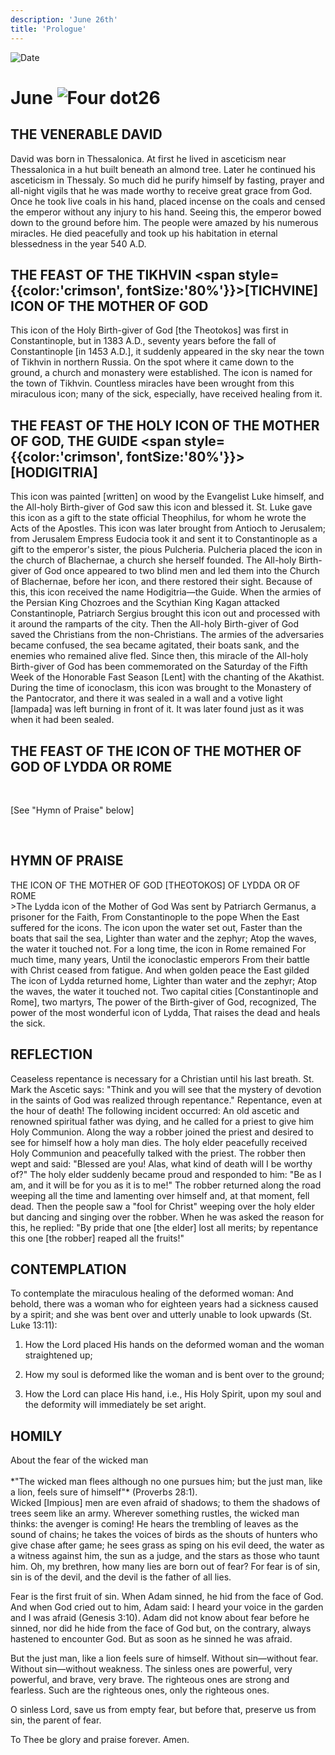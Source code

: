 ```yaml
---
description: 'June 26th'
title: 'Prologue'
---
```


<RunningHead />
<Image src="/title-imprint.png" height={68} width={50} alt="Date" className="title-imprint"/>

# <div id="date">June <Image className="four-dot" src="/four-dot.png" height={15} width={15} alt="Four dot" />26</div>

## THE VENERABLE DAVID

David was born in Thessalonica. At first he lived in asceticism near Thessalonica in a hut built beneath an almond tree. Later he continued his asceticism in Thessaly. So much did he purify himself by fasting, prayer and all-night vigils that he was made worthy to receive great grace from God. Once he took live coals in his hand, placed incense on the coals and censed the emperor without any injury to his hand. Seeing this, the emperor bowed down to the ground before him. The people were amazed by his numerous miracles. He died peacefully and took up his habitation in eternal blessedness in the year 540 A.D.

## THE FEAST OF THE TIKHVIN <span style={{color:'crimson', fontSize:'80%'}}>[TICHVINE]</span> ICON OF THE MOTHER OF GOD

This icon of the Holy Birth-giver of God [the Theotokos] was first in Constantinople, but in 1383 A.D., seventy years before the fall of Constantinople [in 1453 A.D.], it suddenly appeared in the sky near the town of Tikhvin in northern Russia. On the spot where it came down to the ground, a church and monastery were established. The icon is named for the town of Tikhvin. Countless miracles have been wrought from this miraculous icon; many of the sick, especially, have received healing from it.

## THE FEAST OF THE HOLY ICON OF THE MOTHER OF GOD, THE GUIDE <span style={{color:'crimson', fontSize:'80%'}}>[HODIGITRIA]</span>

This icon was painted [written] on wood by the Evangelist Luke himself, and the All-holy Birth-giver of God saw this icon and blessed it. St. Luke gave this icon as a gift to the state official Theophilus, for whom he wrote the Acts of the Apostles. This icon was later brought from Antioch to Jerusalem; from Jerusalem Empress Eudocia took it and sent it to Constantinople as a gift to the emperor's sister, the pious Pulcheria. Pulcheria placed the icon in the church of Blachernae, a church she herself founded. The All-holy Birth-giver of God once appeared to two blind men and led them into the Church of Blachernae, before her icon, and there restored their sight. Because of this, this icon received the name Hodigitria—the Guide. When the armies of the Persian King Chozroes and the Scythian King Kagan attacked Constantinople, Patriarch Sergius brought this icon out and processed with it around the ramparts of the city. Then the All-holy Birth-giver of God saved the Christians from the non-Christians. The armies of the adversaries became confused, the sea became agitated, their boats sank, and the enemies who remained alive fled. Since then, this miracle of the All-holy Birth-giver of God has been commemorated on the Saturday of the Fifth Week of the Honorable Fast Season [Lent] with the chanting of the Akathist. During the time of iconoclasm, this icon was brought to the Monastery of the Pantocrator, and there it was sealed in a wall and a votive light [lampada] was left burning in front of it. It was later found just as it was when it had been sealed.

## THE FEAST OF THE ICON OF THE MOTHER OF GOD OF LYDDA OR ROME
<br />
<p style={{textAlign: 'center'}}>[See "Hymn of Praise" below]</p>
<br />

## HYMN OF PRAISE
<div style={{textAlign:'center', color:'crimson', fontWeight:'bold'}}>
THE ICON OF THE MOTHER OF GOD [THEOTOKOS] OF LYDDA OR OF ROME
</div>
>The Lydda icon of the Mother of God  
Was sent by Patriarch Germanus, a prisoner for the Faith,  
From Constantinople to the pope  
When the East suffered for the icons.  
The icon upon the water set out,  
Faster than the boats that sail the sea,  
Lighter than water and the zephyr;  
Atop the waves, the water it touched not.  
For a long time, the icon in Rome remained  
For much time, many years,  
Until the iconoclastic emperors  
From their battle with Christ ceased from fatigue.  
And when golden peace the East gilded  
The icon of Lydda returned home,  
Lighter than water and the zephyr;  
Atop the waves, the water it touched not.  
Two capital cities [Constantinople and Rome], two martyrs,  
The power of the Birth-giver of God, recognized,  
The power of the most wonderful icon of Lydda,  
That raises the dead and heals the sick.  

## REFLECTION

Ceaseless repentance is necessary for a Christian until his last breath. St. Mark the Ascetic says: "Think and you will see that the mystery of devotion in the saints of God was realized through repentance." Repentance, even at the hour of death! The following incident occurred: An old ascetic and renowned spiritual father was dying, and he called for a priest to give him Holy Communion. Along the way a robber joined the priest and desired to see for himself how a holy man dies. The holy elder peacefully received Holy Communion and peacefully talked with the priest. The robber then wept and said: "Blessed are you! Alas, what kind of death will I be worthy of?" The holy elder suddenly became proud and responded to him: "Be as I am, and it will be for you as it is to me!" The robber returned along the road weeping all the time and lamenting over himself and, at that moment, fell dead. Then the people saw a "fool for Christ" weeping over the holy elder but dancing and singing over the robber. When he was asked the reason for this, he replied: "By pride that one [the elder] lost all merits; by repentance this one [the robber] reaped all the fruits!"

## CONTEMPLATION

To contemplate the miraculous healing of the deformed woman: And behold, there was a woman who for eighteen years had a sickness caused by a spirit; and she was bent over and utterly unable to look upwards (St. Luke 13:11):

1. How the Lord placed His hands on the deformed woman and the woman straightened up;

2. How my soul is deformed like the woman and is bent over to the ground;

3. How the Lord can place His hand, i.e., His Holy Spirit, upon my soul and the deformity will immediately be set aright.


## HOMILY
<div style={{textAlign:'center', color:'crimson', fontWeight:'bold'}}>
About the fear of the wicked man
</div>
<br />
<div style={{textAlign:'right'}}>
*"The wicked man flees although no one pursues him; but the just man, like a lion, feels sure of himself"* (Proverbs 28:1).
</div>
Wicked [Impious] men are even afraid of shadows; to them the shadows of trees seem like an army. Wherever something rustles, the wicked man thinks: the avenger is coming! He hears the trembling of leaves as the sound of chains; he takes the voices of birds as the shouts of hunters who give chase after game; he sees grass as sping on his evil deed, the water as a witness against him, the sun as a judge, and the stars as those who taunt him. Oh, my brethren, how many lies are born out of fear? For fear is of sin, sin is of the devil, and the devil is the father of all lies.

Fear is the first fruit of sin. When Adam sinned, he hid from the face of God. And when God cried out to him, Adam said: I heard your voice in the garden and I was afraid (Genesis 3:10). Adam did not know about fear before he sinned, nor did he hide from the face of God but, on the contrary, always hastened to encounter God. But as soon as he sinned he was afraid.

But the just man, like a lion feels sure of himself. Without sin—without fear. Without sin—without weakness. The sinless ones are powerful, very powerful, and brave, very brave. The righteous ones are strong and fearless. Such are the righteous ones, only the righteous ones.

O sinless Lord, save us from empty fear, but before that, preserve us from sin, the parent of fear.

To Thee be glory and praise forever. Amen.